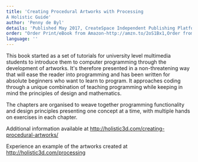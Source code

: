 ```yaml
---
title: 'Creating Procedural Artworks with Processing
A Holistic Guide'
author: 'Penny de Byl'
details: 'Published May 2017, CreateSpace Independent Publishing Platform, 386 pages. Paperback'
order: "Order Print/eBook from Amazon-http://amzn.to/2oS1Bx1,Order from iBooks-https://geo.itunes.apple.com/us/book/creating-procedural-artworks-with-processing/id1247713287?mt=11"
language: ''
---
```


This book started as a set of tutorials for university level multimedia students to introduce them to computer programming through the development of artworks. It's therefore presented in a non-threatening way that will ease the reader into programming and has been written for absolute beginners who want to learn to program. It approaches coding through a unique combination of teaching programming while keeping in mind the principles of design and mathematics.

The chapters are organised to weave together programming functionality and design principles presenting one concept at a time, with multiple hands on exercises in each chapter.

Additional information available at http://holistic3d.com/creating-procedural-artworks/

Experience an example of the artworks created at http://holistic3d.com/processing